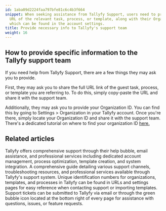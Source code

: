 ```yaml
---
id: 1aba09d2224faa797bfe81c6c4b3f664
snippet: When seeking assistance from Tallyfy Support, users need to provide the complete
  URL of the relevant task, process, or template, along with their Organization ID
  which can be found in the account settings.
title: Provide necessary info to Tallyfy's support team
weight: 16
---
```


## How to provide specific information to the Tallyfy support team

If you need help from Tallyfy Support, there are a few things they may ask you to provide.

First, they may ask you to share the full URL link of the guest task, process, or template you are referring to. To do this, simply copy-paste the URL and share it with the support team.

Additionally, they may ask you to provide your Organization ID. You can find this by going to Settings > Organization in your Tallyfy account. Once you're there, simply locate your Organization ID and share it with the support team. There's a dedicated tutorial on where to find your organization ID [here.](/products/pro/miscellaneous/how-to-find-your-tallyfy-ids/)


## Related articles
<CardGrid>
<LinkTitleCard header="<b>Support > Contact Tallyfy support or engage in professional services</b>" href="/products/pro/miscellaneous/support/how-can-i-contact-tallyfys-support-team/" > Tallyfy offers comprehensive support through their help bubble, email assistance, and professional services including dedicated account management, process optimization, template creation, and system integration. </LinkTitleCard>
<LinkTitleCard header="<b>Miscellaneous > Support</b>" href="/products/pro/miscellaneous/support/" > A comprehensive guide detailing various support channels, troubleshooting resources, and professional services available through Tallyfy's support system. </LinkTitleCard>
<LinkTitleCard header="<b>Miscellaneous > Find your Tallyfy IDs</b>" href="/products/pro/miscellaneous/how-to-find-your-tallyfy-ids/" > Unique identification numbers for organizations, templates, and processes in Tallyfy can be found in URLs and settings pages for easy reference when contacting support or importing templates. </LinkTitleCard>
<LinkTitleCard header="<b>Support > Submit a Help Ticket</b>" href="/products/pro/miscellaneous/support/how-do-i-submit-a-help-ticket-to-tallyfy/" > Support tickets can be submitted to Tallyfy via email or through the green bubble icon located at the bottom right of every page for assistance with questions, issues, or feature requests. </LinkTitleCard>
</CardGrid>